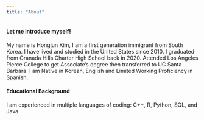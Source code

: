 ```yaml
---
title: "About"
---
```


<h4>Let me introduce myself!</h4>

My name is Hongjun Kim, I am a first generation immigrant from South Korea. I have lived and studied in the United States since 2010. I graduated from Granada Hills Charter High School back in 2020. Attended Los Angeles Pierce College to get Associate's degree then transferred to UC Santa Barbara. I am Native in Korean, English and Limited Working Proficiency in Spanish.

<h4>Educational Background</h4>

I am experienced in multiple languages of coding: C++, R, Python, SQL, and Java.
